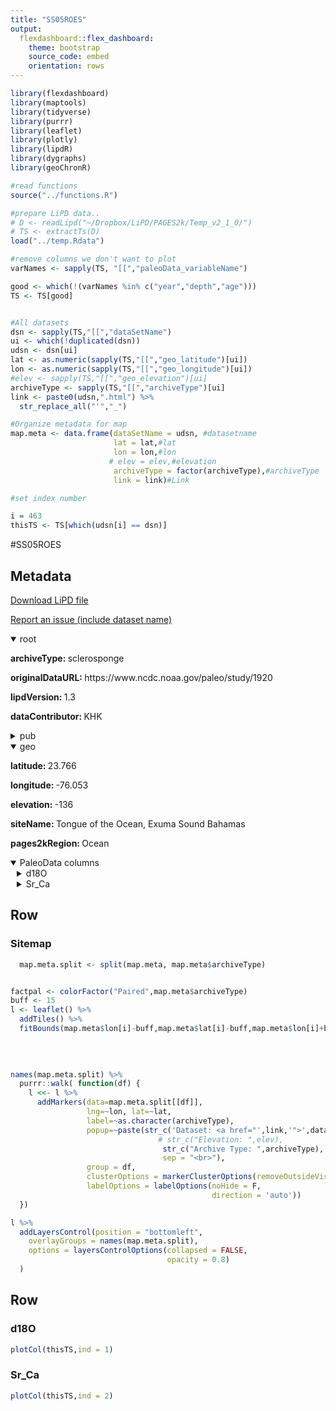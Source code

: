 ```yaml
---
title: "SS05ROES"
output: 
  flexdashboard::flex_dashboard:
    theme: bootstrap
    source_code: embed
    orientation: rows
---
```


```r
library(flexdashboard)
library(maptools)
library(tidyverse)
library(purrr)
library(leaflet)
library(plotly)
library(lipdR)
library(dygraphs)
library(geoChronR)

#read functions
source("../functions.R")

#prepare LiPD data..
# D <- readLipd("~/Dropbox/LiPD/PAGES2k/Temp_v2_1_0/")
# TS <- extractTs(D)
load("../temp.Rdata")

#remove columns we don't want to plot
varNames <- sapply(TS, "[[","paleoData_variableName")

good <- which(!(varNames %in% c("year","depth","age")))
TS <- TS[good]


#All datasets
dsn <- sapply(TS,"[[","dataSetName")
ui <- which(!duplicated(dsn))
udsn <- dsn[ui]
lat <- as.numeric(sapply(TS,"[[","geo_latitude")[ui])
lon <- as.numeric(sapply(TS,"[[","geo_longitude")[ui])
#elev <- sapply(TS,"[[","geo_elevation")[ui]
archiveType <- sapply(TS,"[[","archiveType")[ui]
link <- paste0(udsn,".html") %>% 
  str_replace_all("'","_")

#Organize metadata for map
map.meta <- data.frame(dataSetName = udsn, #datasetname
                       lat = lat,#lat
                       lon = lon,#lon
                      # elev = elev,#elevation
                       archiveType = factor(archiveType),#archiveType
                       link = link)#Link

#set index number

i = 463
thisTS <- TS[which(udsn[i] == dsn)]
```
#SS05ROES

Metadata {.sidebar}
-------------------------------------
[Download LiPD file](SS05ROES.lpd)
            

[Report an issue (include dataset name)](https://github.com/nickmckay/LiPDverse/issues)

<details open style="margin-left: 0px">
<summary>root</summary>
<p style="margin-left: 0px"><strong>archiveType: </strong>sclerosponge
<p style="margin-left: 0px"><strong>originalDataURL: </strong>https://www.ncdc.noaa.gov/paleo/study/1920
<p style="margin-left: 0px"><strong>lipdVersion: </strong>1.3
<p style="margin-left: 0px"><strong>dataContributor: </strong>KHK
</details>
<details>
<summary>pub</summary>
<details style="margin-left: 10px">
<summary>pub1</summary>
<p style="margin-left: 10px"><strong>author: </strong>Rosenheim, Brad E.
<p style="margin-left: 10px"><strong>citeKey: </strong>rosenheim2005salinity
<p style="margin-left: 10px"><strong>journal: </strong>Geophys. Res. Lett.
<p style="margin-left: 10px"><strong>volume: </strong>32
<p style="margin-left: 10px"><strong>pubYear: </strong>2005
<p style="margin-left: 10px"><strong>title: </strong>Salinity change in the subtropical Atlantic: Secular increase and teleconnections to the North Atlantic Oscillation
<p style="margin-left: 10px"><strong>DOI: </strong>10.1029/2004GL021499
</details>
<details style="margin-left: 10px">
<summary>pub2</summary>
<p style="margin-left: 10px"><strong>author: </strong>Rosenheim, B.
<p style="margin-left: 10px"><strong>title: </strong>Ocean2kHR-AtlanticBahamasExumaRosenheim2005
</details>
<details style="margin-left: 10px">
<summary>pub3</summary>
<p style="margin-left: 10px"><strong>author: </strong>Rosenheim, B.
<p style="margin-left: 10px"><strong>citeKey: </strong>rosenheim2005ocean2khrDataCitation
<p style="margin-left: 10px"><strong>title: </strong>Ocean2kHR-AtlanticBahamasExumaRosenheim2005
</details>
</details>
<details open style="margin-left: 0px">
<summary>geo</summary>
<p style="margin-left: 0px"><strong>latitude: </strong>23.766
<p style="margin-left: 0px"><strong>longitude: </strong>-76.053
<p style="margin-left: 0px"><strong>elevation: </strong>-136
<p style="margin-left: 0px"><strong>siteName: </strong>Tongue of the Ocean, Exuma Sound Bahamas
<p style="margin-left: 0px"><strong>pages2kRegion: </strong>Ocean
</details>
<details open>
<summary>PaleoData columns</summary>
<details style="margin-left: 10px">
<summary>d18O</summary>
<p style="margin-left: 10px"><strong>TSid: </strong>Ocean2kHR_112
<p style="margin-left: 10px"><strong>variableName: </strong>d18O
<p style="margin-left: 10px"><strong>units: </strong>permil
<p style="margin-left: 10px"><strong>description: </strong>d18O of carbonate
<p style="margin-left: 10px"><strong>useInGlobalTemperatureAnalysis: </strong>TRUE
<details>
<summary>interpretation</summary>
<details style="margin-left: 20px">
<summary>1</summary>
<p style="margin-left: 20px"><strong>basis: </strong>we find secular salinity increases of 0.35 ± 0.34 psu in Exuma Sound and 0.5 ± 0.35 psu in TOTO that must happen coevally with the secular temperature increases to explain the discrepancies between Sr/Ca and d18Oaragonite linear temperature trends. It is evident from (4) that our reconstruction is sensitive to the gradient d18Osw/S (0.54 %psu1). Despite the significant cumulative residual error from equations (1)–(3) (auxiliary material), our data clearly identify salinity variation in the subsurface waters of both Exuma Sound and TOTO during the last 100 years.
<p style="margin-left: 20px"><strong>interpDirection: </strong>decrease
<p style="margin-left: 20px"><strong>scope: </strong>climate
<p style="margin-left: 20px"><strong>seasonality: </strong>1 2 3 4 5 6 7 8 9 10 11 12
<p style="margin-left: 20px"><strong>variable: </strong>temperature and salinity
<p style="margin-left: 20px"><strong>variableDetail: </strong>subsurface, 136 m
</details>
<details style="margin-left: 20px">
<summary>2</summary>
<p style="margin-left: 20px"><strong>basis: </strong>bohm 2000 10.1016/S0016-7037(99)00408-1
<p style="margin-left: 20px"><strong>coefficient: </strong>T (°C) = (20.0 ± 0.2) – (4.42  0.10) * (d18Oaragonite - d18Oseawater) Bohm [2000]
<p style="margin-left: 20px"><strong>direction: </strong>decrease
<p style="margin-left: 20px"><strong>equilibriumEvidence: </strong>mode of skeleton formation of Ceratoporella nicholsoni suggest that these sponges precipitate aragonite close to isotopic equilibrium (bohm, 2000).
<p style="margin-left: 20px"><strong>inferredMaterial: </strong>seawater
<p style="margin-left: 20px"><strong>integrationTime: </strong>1
<p style="margin-left: 20px"><strong>integrationTimeBasis: </strong>sclerosponges were dated using U/Th radiometric techniques and then analyzed using high resolution micromilling for oxygen isotope analysis via isotope ratio mass spectrometry and laser ablation sampling for Sr/Ca analysis via ICP-MS. Constant-growth age models constructed from U/Th dating indicate growth rates of 145 mmy1 for the Exuma sclerosponge and 172 mmy1 for the TOTO sclerosponge (auxiliary material1). The radiometric age model of the TOTO sclerosponge was tuned to annual Sr/ Ca variations after Swart et al. [2002], however because tuned age models and constant growth models are within 5% [Swart et al., 2002], the U/Th constant growth model was used for the Exuma sclerosponge.
<p style="margin-left: 20px"><strong>integrationTimeUncertainty: </strong>subannual samples averaged to annual for archived data
<p style="margin-left: 20px"><strong>integrationTimeUncertaintyType: </strong>U/Th dating and Sr/Ca for annual cycles to define chronology
<p style="margin-left: 20px"><strong>integrationTimeUnits: </strong>year
<p style="margin-left: 20px"><strong>mathematicalRelation: </strong>linear
<p style="margin-left: 20px"><strong>rank: </strong>1
<p style="margin-left: 20px"><strong>scope: </strong>isotope
<p style="margin-left: 20px"><strong>variable: </strong>Temperature_water
</details>
<details style="margin-left: 20px">
<summary>3</summary>
<p style="margin-left: 20px"><strong>basis: </strong>Oxygen isotope values (d18O) are measured in %VPDB for aragonite and % SMOW for water. Ratios of Sr/Ca are measured in mmolmol1, temperature (T) is in C, and salinity (S) is in psu. Equation (3) is constructed from surface waters (<50 m) of the return flow of the N. Atlantic Gyre between 45N and 31N. During transport between these latitudes, this water mass begins adopting the properties of the SMW [Krauss, 1986; Ottens, 1991]. By combining and rearranging these equations to reconstruct the salinity record preserved in Bahamas sclerosponges,
<p style="margin-left: 20px"><strong>coefficient: </strong>S = 1/0.54[40- (d18Oarag + 2.0Sr/Ca)]
<p style="margin-left: 20px"><strong>direction: </strong>decrease
<p style="margin-left: 20px"><strong>equilibriumEvidence: </strong>mode of skeleton formation of Ceratoporella nicholsoni suggest that these sponges precipitate aragonite close to isotopic equilibrium (bohm, 2000).
<p style="margin-left: 20px"><strong>inferredMaterial: </strong>seawater
<p style="margin-left: 20px"><strong>integrationTime: </strong>1
<p style="margin-left: 20px"><strong>integrationTimeBasis: </strong>sclerosponges were dated using U/Th radiometric techniques and then analyzed using high resolution micromilling for oxygen isotope analysis via isotope ratio mass spectrometry and laser ablation sampling for Sr/Ca analysis via ICP-MS. Constant-growth age models constructed from U/Th dating indicate growth rates of 145 mmy1 for the Exuma sclerosponge and 172 mmy1 for the TOTO sclerosponge (auxiliary material1). The radiometric age model of the TOTO sclerosponge was tuned to annual Sr/ Ca variations after Swart et al. [2002], however because tuned age models and constant growth models are within 5% [Swart et al., 2002], the U/Th constant growth model was used for the Exuma sclerosponge.
<p style="margin-left: 20px"><strong>integrationTimeUncertainty: </strong>subannual samples averaged to annual for archived data
<p style="margin-left: 20px"><strong>integrationTimeUncertaintyType: </strong>U/Th dating and Sr/Ca for annual cycles to define chronology
<p style="margin-left: 20px"><strong>integrationTimeUnits: </strong>year
<p style="margin-left: 20px"><strong>mathematicalRelation: </strong>linear
<p style="margin-left: 20px"><strong>rank: </strong>2
<p style="margin-left: 20px"><strong>scope: </strong>isotope
<p style="margin-left: 20px"><strong>variable: </strong>salinity_seawater
</details>
</details>
</details>
<details style="margin-left: 10px">
<summary>Sr_Ca</summary>
<p style="margin-left: 10px"><strong>TSid: </strong>Ocean2kHR_113
<p style="margin-left: 10px"><strong>variableName: </strong>Sr_Ca
<p style="margin-left: 10px"><strong>units: </strong>mmol/mol
<p style="margin-left: 10px"><strong>description: </strong>carbonate
<p style="margin-left: 10px"><strong>useInGlobalTemperatureAnalysis: </strong>TRUE
<details>
<summary>interpretation</summary>
<details style="margin-left: 20px">
<summary>1</summary>
<p style="margin-left: 20px"><strong>interpDirection: </strong>decrease
<p style="margin-left: 20px"><strong>scope: </strong>climate
<p style="margin-left: 20px"><strong>seasonality: </strong>1 2 3 4 5 6 7 8 9 10 11 12
<p style="margin-left: 20px"><strong>variable: </strong>temperature
<p style="margin-left: 20px"><strong>variableDetail: </strong>sea_surface
</details>
<details style="margin-left: 20px">
<summary>2</summary>
<p style="margin-left: 20px"><strong>inferredMaterial: </strong>seawater
<p style="margin-left: 20px"><strong>scope: </strong>isotope
</details>
</details>
</details>

Row
-----------------------------------------------------------------------

### Sitemap

```r
  map.meta.split <- split(map.meta, map.meta$archiveType)


factpal <- colorFactor("Paired",map.meta$archiveType)
buff <- 15
l <- leaflet() %>% 
  addTiles() %>% 
  fitBounds(map.meta$lon[i]-buff,map.meta$lat[i]-buff,map.meta$lon[i]+buff,map.meta$lat[i]+buff)
  

  
  
names(map.meta.split) %>%
  purrr::walk( function(df) {
    l <<- l %>%
      addMarkers(data=map.meta.split[[df]],
                 lng=~lon, lat=~lat,
                 label=~as.character(archiveType),
                 popup=~paste(str_c('Dataset: <a href="',link,'">',dataSetName,'</a>'),
                                 # str_c("Elevation: ",elev),
                                  str_c("Archive Type: ",archiveType),
                                  sep = "<br>"),
                 group = df,
                 clusterOptions = markerClusterOptions(removeOutsideVisibleBounds = F),
                 labelOptions = labelOptions(noHide = F,
                                             direction = 'auto'))
  })

l %>%
  addLayersControl(position = "bottomleft",
    overlayGroups = names(map.meta.split),
    options = layersControlOptions(collapsed = FALSE,
                                   opacity = 0.8)
  )
```

Row {.tabset .tabset-fade}
-----------------------------------------------------------------------

### d18O
```r
plotCol(thisTS,ind = 1)
```

### Sr_Ca
```r
plotCol(thisTS,ind = 2)
```
